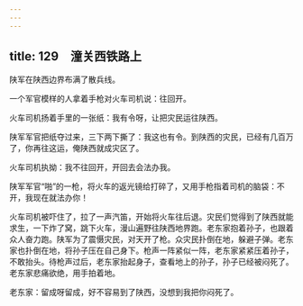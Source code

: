 ```yaml
---
---
---
```

title: 129　潼关西铁路上
---




陕军在陕西边界布满了散兵线。

一个军官模样的人拿着手枪对火车司机说：往回开。

火车司机扬着手里的一张纸：我有令呀，让把灾民运往陕西。

陕军军官把纸夺过来，三下两下撕了：我这也有令。到陕西的灾民，已经有几百万了，你再往这运，俺陕西就成灾区了。

火车司机执拗：我不往回开，开回去会法办我。

陕军军官“啪”的一枪，将火车的返光镜给打碎了，又用手枪指着司机的脑袋：不开，我现在就法办你！

火车司机被吓住了，拉了一声汽笛，开始将火车往后退。灾民们觉得到了陕西就能求生，一下炸了窝，跳下火车，漫山遍野往陕西地界跑。老东家抱着孙子，也跟着众人奋力跑。陕军为了震慑灾民，对天开了枪。众灾民扑倒在地，躲避子弹。老东家也扑倒在地，将孙子压在自己身下。枪声一阵紧似一阵，老东家紧紧压着孙子，不敢抬头。待枪声过后，老东家抬起身子，查看地上的孙子，孙子已经被闷死了。老东家悲痛欲绝，用手拍着地。

老东家：留成呀留成，好不容易到了陕西，没想到我把你闷死了。